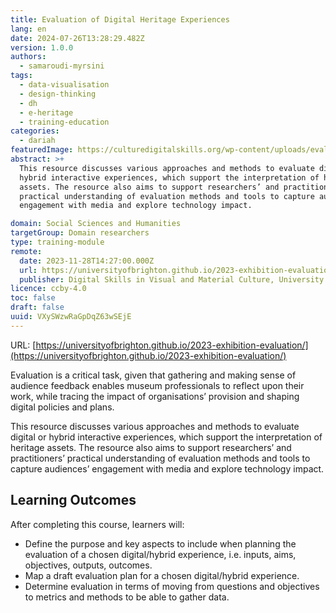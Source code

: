 ```yaml
---
title: Evaluation of Digital Heritage Experiences
lang: en
date: 2024-07-26T13:28:29.482Z
version: 1.0.0
authors:
  - samaroudi-myrsini
tags:
  - data-visualisation
  - design-thinking
  - dh
  - e-heritage
  - training-education
categories:
  - dariah
featuredImage: https://culturedigitalskills.org/wp-content/uploads/evaluation_poster.png
abstract: >+
  This resource discusses various approaches and methods to evaluate digital or
  hybrid interactive experiences, which support the interpretation of heritage
  assets. The resource also aims to support researchers’ and practitioners’
  practical understanding of evaluation methods and tools to capture audiences’
  engagement with media and explore technology impact.

domain: Social Sciences and Humanities
targetGroup: Domain researchers
type: training-module
remote:
  date: 2023-11-28T14:27:00.000Z
  url: https://universityofbrighton.github.io/2023-exhibition-evaluation/
  publisher: Digital Skills in Visual and Material Culture, University of Brighton
licence: ccby-4.0
toc: false
draft: false
uuid: VXySWzwRaGpDqZ63wSEjE
---
```

URL: [https://universityofbrighton.github.io/2023-exhibition-evaluation/](https://universityofbrighton.github.io/2023-exhibition-evaluation/)

Evaluation is a critical task, given that gathering and making sense of audience feedback enables museum professionals to reflect upon their work, while tracing the impact of organisations’ provision and shaping digital policies and plans.

This resource discusses various approaches and methods to evaluate digital or hybrid interactive experiences, which support the interpretation of heritage assets. The resource also aims to support researchers’ and practitioners’ practical understanding of evaluation methods and tools to capture audiences’ engagement with media and explore technology impact.

## Learning Outcomes

After completing this course, learners will:

- Define the purpose and key aspects to include when planning the evaluation of a chosen digital/hybrid experience, i.e. inputs, aims, objectives, outputs, outcomes.
- Map a draft evaluation plan for a chosen digital/hybrid experience.
- Determine evaluation in terms of moving from questions and objectives to metrics and methods to be able to gather data.

<ExternalResource title="Interested in learning more?" subtitle="Check out the tutorial Evaluation of Digital Heritage Experiences" url="https://universityofbrighton.github.io/2023-exhibition-evaluation/" />
